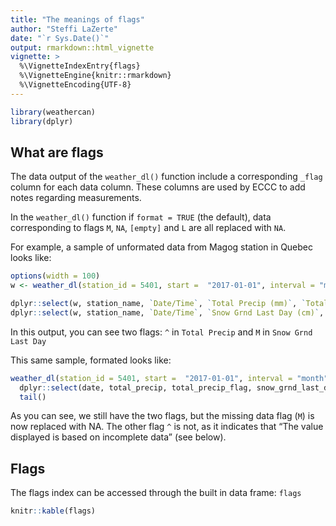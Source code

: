 ```yaml
---
title: "The meanings of flags"
author: "Steffi LaZerte"
date: "`r Sys.Date()`"
output: rmarkdown::html_vignette
vignette: >
  %\VignetteIndexEntry{flags}
  %\VignetteEngine{knitr::rmarkdown}
  %\VignetteEncoding{UTF-8}
---
```


```r
library(weathercan)
library(dplyr)
```


## What are flags

The data output of the `weather_dl()` function include a corresponding `_flag` column for each data column. These columns are used by ECCC to add notes regarding measurements. 

In the `weather_dl()` function if `format = TRUE` (the default), data corresponding to flags `M`, `NA`, `[empty]` and `L` are all replaced with `NA`.

For example, a sample of unformated data from Magog station in Quebec looks like:

```r
options(width = 100)
w <- weather_dl(station_id = 5401, start =  "2017-01-01", interval = "month", format = FALSE)

dplyr::select(w, station_name, `Date/Time`, `Total Precip (mm)`, `Total Precip Flag`) %>% tail()
dplyr::select(w, station_name, `Date/Time`, `Snow Grnd Last Day (cm)`, `Snow Grnd Last Day Flag`) %>% tail()
```

In this output, you can see two flags: `^` in `Total Precip` and `M` in `Snow Grnd Last Day`

This same sample, formated looks like:

```r

weather_dl(station_id = 5401, start =  "2017-01-01", interval = "month") %>%
  dplyr::select(date, total_precip, total_precip_flag, snow_grnd_last_day, snow_grnd_last_day_flag) %>%
  tail()
```

As you can see, we still have the two flags, but the missing data flag (`M`) is now replaced with NA. The other flag `^` is not, as it indicates that "The value displayed is based on incomplete data" (see below).

## Flags

The flags index can be accessed through the built in data frame: `flags`

```r
knitr::kable(flags)
```



